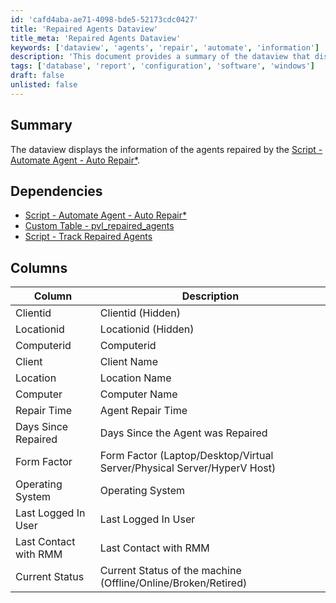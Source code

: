 ```yaml
---
id: 'cafd4aba-ae71-4098-bde5-52173cdc0427'
title: 'Repaired Agents Dataview'
title_meta: 'Repaired Agents Dataview'
keywords: ['dataview', 'agents', 'repair', 'automate', 'information']
description: 'This document provides a summary of the dataview that displays information about agents that have been repaired using the Automate Agent - Auto Repair script. It includes details on dependencies, columns, and the data captured for each repaired agent.'
tags: ['database', 'report', 'configuration', 'software', 'windows']
draft: false
unlisted: false
---
```

## Summary

The dataview displays the information of the agents repaired by the [Script - Automate Agent - Auto Repair*](https://proval.itglue.com/DOC-5078775-7761441).

## Dependencies

- [Script - Automate Agent - Auto Repair*](https://proval.itglue.com/DOC-5078775-7761441)
- [Custom Table - pvl_repaired_agents](https://proval.itglue.com/DOC-5078775-15178457)
- [Script - Track Repaired Agents](https://proval.itglue.com/DOC-5078775-15178447)

## Columns

| Column                    | Description                                                                                           |
|--------------------------|-------------------------------------------------------------------------------------------------------|
| Clientid                 | Clientid (Hidden)                                                                                     |
| Locationid               | Locationid (Hidden)                                                                                   |
| Computerid               | Computerid                                                                                             |
| Client                   | Client Name                                                                                           |
| Location                 | Location Name                                                                                         |
| Computer                 | Computer Name                                                                                         |
| Repair Time              | Agent Repair Time                                                                                     |
| Days Since Repaired      | Days Since the Agent was Repaired                                                                     |
| Form Factor              | Form Factor (Laptop/Desktop/Virtual Server/Physical Server/HyperV Host)                              |
| Operating System         | Operating System                                                                                      |
| Last Logged In User      | Last Logged In User                                                                                    |
| Last Contact with RMM    | Last Contact with RMM                                                                                 |
| Current Status           | Current Status of the machine (Offline/Online/Broken/Retired)                                        |












